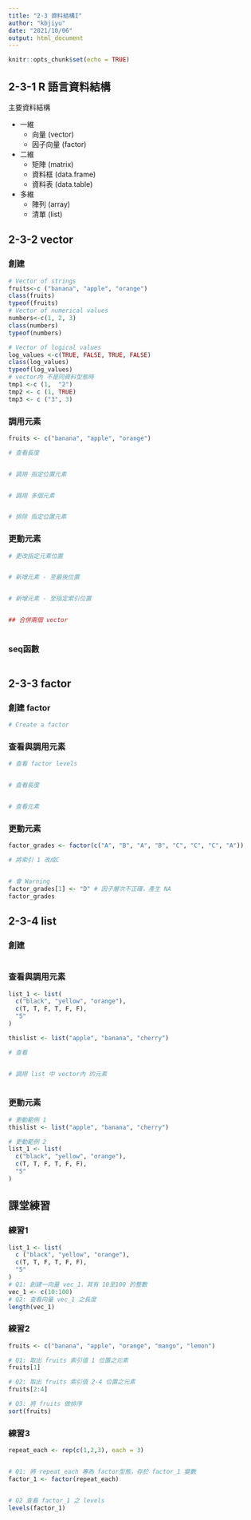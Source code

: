 ```yaml
---
title: "2-3 資料結構I"
author: "kbjiyu"
date: "2021/10/06"
output: html_document
---
```


```r
knitr::opts_chunk$set(echo = TRUE)
```

## 2-3-1 R 語言資料結構

主要資料結構

- 一維
  - 向量 (vector)
  - 因子向量 (factor)
- 二維
  - 矩陣 (matrix)
  - 資料框 (data.frame)
  - 資料表 (data.table)
- 多維
  - 陣列 (array)
  - 清單 (list)

## 2-3-2 vector

### 創建
```r

# Vector of strings
fruits<-c ("banana", "apple", "orange")
class(fruits) 
typeof(fruits)
# Vector of numerical values
numbers<-c(1, 2, 3)
class(numbers)
typeof(numbers)

# Vector of logical values
log_values <-c(TRUE, FALSE, TRUE, FALSE)
class(log_values)
typeof(log_values)
# vector內 不是同資料型態時
tmp1 <-c (1,  "2")
tmp2 <- c (1, TRUE)
tmp3 <- c ("3", 3)

```

### 調用元素

```r
fruits <- c("banana", "apple", "orange")

# 查看長度


# 調用 指定位置元素


# 調用 多個元素


# 排除 指定位置元素


```

### 更動元素

```r


# 更改指定元素位置


# 新增元素 - 至最後位置


# 新增元素 - 至指定索引位置


## 合併兩個 vector



```

### seq函數
```r


```

## 2-3-3 factor

### 創建 factor
```r
# Create a factor

```

### 查看與調用元素
```r
# 查看 factor levels


# 查看長度


# 查看元素


```

### 更動元素
```r
factor_grades <- factor(c("A", "B", "A", "B", "C", "C", "C", "A"))

# 將索引 1 改成C


# 會 Warning 
factor_grades[1] <- "D" # 因子層次不正確，產生 NA
factor_grades
```


## 2-3-4 list

### 創建
```r

```

### 查看與調用元素
```r
list_1 <- list(
  c("black", "yellow", "orange"),
  c(T, T, F, T, F, F),
  "5"
)

thislist <- list("apple", "banana", "cherry")

# 查看


# 調用 list 中 vector內 的元素



```

### 更動元素 
```r

# 更動範例 1
thislist <- list("apple", "banana", "cherry")


```

```r
# 更動範例 2
list_1 <- list(
  c("black", "yellow", "orange"),
  c(T, T, F, T, F, F),
  "5"
)

```


## 課堂練習

### 練習1
```r
list_1 <- list(
  c ("black", "yellow", "orange"),
  c(T, T, F, T, F, F),
  "5"
)
# Q1: 創建一向量 vec_1，其有 10至100 的整數
vec_1 <- c(10:100)
# Q2: 查看向量 vec_1 之長度
length(vec_1)

```


### 練習2
```r

fruits <- c("banana", "apple", "orange", "mango", "lemon")

# Q1: 取出 fruits 索引值 1 位置之元素
fruits[1]

# Q2: 取出 fruits 索引值 2-4 位置之元素
fruits[2:4]

# Q3: 將 fruits 做排序
sort(fruits)

```

### 練習3
```r
repeat_each <- rep(c(1,2,3), each = 3)


# Q1: 將 repeat_each 專為 factor型態，存於 factor_1 變數
factor_1 <- factor(repeat_each)


# Q2 查看 factor_1 之 levels
levels(factor_1)


```